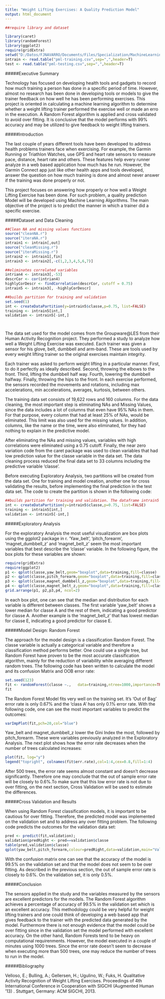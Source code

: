 ```yaml
---
title: "Weight Lifting Exercises: A Quality Prediction Model"
output: html_document
---
```


```r
##require library and dataset

library(caret)
library(randomForest)
library(ggplot2)
require(gridExtra)
setwd("D:/Datos/FJNAVARRO/Documents/Files/Specialization/MachineLearning/CourseProject")
intrain <- read.table("pml-training.csv",sep=",",header=T)
test <- read.table("pml-testing.csv",sep=",",header=T)

```




#####Executive Summary

Technology has focused on developing health tools and gadgets to record how much training a person has done in a specific period of time. However, almost no research has been done in developing tools or models to give the trainer feedback on how well he has been performing exercises. This project is oriented in calculating a machine learning algorithm to determine whether a weight lifting trainer performed the exercise well or made an erro in the execution. A Random Forest algorithm is applied and cross validated to avoid over fitting. It is conclusive that the model performs with 99% accuracy and may be utilized to give feedback to weight lifting trainers.  




#####Introduction 

The last couple of years different tools have been developed to address health problems trainers face when exercising. For example, the Garmin Running or Triathlon Watches, use GPS and heart rate sensors to measure pace, distance, heart rate and others. These features help every runner analyze in a web based application how much has he run. However, the Garmin Connect app just like other health apps and tools developed, answer the question on how much training is done and almost never answer if the training was done properly or not. 

This project focuses on answering how properly or how well a Weight Lifting Exercise has been done. For such problem, a quality prediction Model will be developed using Machine Learning Algorithms. The main objective of the project is to predict the manner in which a trainer did a specific exercise. 




#####Dataset and Data Cleaning 
```r
##Clean NA and missing values functions 
source("cleanNA.r")
source("iteraNA.r")
intrain1 <- intrain[,out]
source("cleanMissing.r")
source("iteraMissing.r")
intrain2 <- intrain1[,fin]
intrain3 <- intrain2[,-c(1,2,3,4,5,6,7)]

##eliminates correlated variables
intrian4 <- intrain3[,-53]
descrCor <- cor(intrian4)
highlyCorDescr <- findCorrelation(descrCor, cutoff = 0.75)
intrain5 <- intrain3[, -highlyCorDescr]

##builds partition for training and validation
set.seed(1)
int <- createDataPartition(y=intrain5$classe,p=0.75, list=FALSE)
training <- intrain5[int,]
validation <- intrain5[-int,]




```




The data set used for the model comes from the Groupware@LES from their Human Activity Recognition  project. They performed a study to analyze how well a Weight Lifting Exercise was executed. Each trainer was given a sensor for his glove, belt, dumbbell and arm-band. These are tools used by every weight lifting trainer so the original exercises maintain integrity. 

Each trainer was asked to perform weight lifting in a particular manner. First, to do it perfectly as ideally described. Second, throwing the elbows to the front. Third, lifting the dumbbell half way. Fourth, lowering the dumbbell halfway. Finally, throwing the hips to the front. In each exercise performed, the sensors recorded the movements and rotations, including max accelerations, min accelerations, averages, kurtosis, between others. 

The training data set consists of 19,622 rows and 160 columns. For the data cleaning, the most important step is eliminating NAs and Missing Values, since the data includes a lot of columns that even have 95% NAs in them. For that purpose, every column that had at least 25% of NAs, would be eliminated. This limit was also used for the missing values. In addition, columns, like the name or the time, were also eliminated, for they had nothing to explain in the predictive model. 

After eliminating the NAs and missing values, variables with high correlations were eliminated using a 0.75 cutoff. Finally, the near zero variation code from the caret package was used to clean variables that had low prediction value for the classe variable in the data set. The data cleaning process reduced the final data set to 33 columns including the predictive variable 'classe'.

Before executing Exploratory Analysis, two partitions will be created from the data set. One for training and model creation, another one for cross validating the results, before implementing the final prediction in the test data set. The code to create the partition is shown in the following code: 

```r
##builds partition for training and validation. The dataframe intrain5 contains the clean data
int <- createDataPartition(y=intrain5$classe,p=0.75, list=FALSE)
training <- intrain5[int,]
validation <- intrain5[-int,]

```






#####Exploratory Analysis

For the exploratory Analysis the most useful visualization are box plots using the ggplot2 package in r. 'Yaw_belt', 'pitch_forearm', 'magnet_dumbbell_z' and 'magnet_belt_z' seem the most important variables that best describe the 'classe' variable. In the following figure, the box plots for these variables are shown: 

```r
require(gridExtra)
require(ggplot2)
p1 <- qplot(classe,yaw_belt,geom="boxplot",data=training,fill=classe)
p2 <- qplot(classe,pitch_forearm,geom="boxplot",data=training,fill=classe)
p3 <- qplot(classe,magnet_dumbbell_z,geom="boxplot",data=training,fill=classe)
p4 <- qplot(classe,magnet_belt_z,geom="boxplot",data=training,fill=classe)
grid.arrange(p1, p2,p3,p4, ncol=2)

```

In each box plot, one can see that the median and distribution for each variable is different between classes. The first variable 'yaw_belt' shows a lower median  for classe A and the rest of them, indicating a good predictor for classe A. Another example is the 'magnet_bell_z' that has lowest median for classe E, indicating a good predictor for classe E. 




#####Model Design: Random Forest

The approach for the model design is a classification Random Forest. The classe variable is actually a categorical variable and therefore a classification method performs better. One could use a single tree, but Random Forest have proven to be the most accurate classification algorithm, mainly for the  reduction of variability while averaging different random trees. The following code has been written to calculate the model and its confusion Matrix and OOB error rate: 

```r
set.seed(123)
fit <- randomForest(classe ~.,   data=training,ntree=1000,importance=TRUE)
fit


```

The Random Forest Model fits very well on the training set. It's 'Out of Bag' error rate is only 0.67% and the 'class A' has only 0.1% error rate. With the following code, one can see the most important variables to predict the outcomes:  

``` r
varImpPlot(fit,pch=20,col="blue")

```

Yaw_belt and magnet_dumbbell_z lower the Gini Index the most, followed by pitch_forearm. These were variables previously analyzed in the Exploratory Analysis. The next plot shows how the error rate decreases when the number of trees calculated increases:

``` r
plot(fit, log="y")
legend("topright", colnames(fit$err.rate),col=1:4,cex=0.8,fill=1:4)

``` 

After 500 trees, the error rate seems almost constant and doesn't decrease significantly. Therefore one may conclude that the out of sample error rate will be closely to 0.6%.To make sure that this low error rate is not due to over fitting, on the next section, Cross Validation will be used to estimate the differences. 




#####Cross Validation and Results

When using Random Forest classification models, it is important to be cautious for over fitting. Therefore, the predicted model was implemented on the validation set and to address any over fitting problem. The following code predicts the outcomes for the validation data set: 

```r
pred <- predict(fit,validation);
validation$predRight <- pred==validation$classe
table(pred,validation$classe)
qplot(yaw_belt,pitch_forearm,colour=predRight,data=validation,main="Validation Set Predictions")


```

With the confusion matrix one can see that the accuracy of the model is 99.5% on the validation set and that the model does not seem to be over fitting. As described in the previous section, the out of sample error rate is closely to 0.6%. On the validation set, it is only 0.5%. 




#####Conclusion

The sensors applied in the study and the variables measured by the sensors are excellent predictors for the models. The Random Forest algorithm achieves a percentage of accuracy of 99.5% in the validation set which is an excellent accuracy. This methodology could be very helpful for weight lifting trainers and one could think of developing a web based app that gives feedback to the trainer with the predicted data generated by the model. Furthermore there is not enough evidence that the model could be over fitting since in the validation set the model performed with excellent accuracy. On the other hand, Random Forests tend to be heavy on computational requirenments. However, the model executed in a couple of minutes using 1000 trees. Since the error rate doesn't seem to decrease when executing more than 500 trees, one may reduce the number of trees to run in the model. 





#####Bibliography

Velloso, E.; Bulling, A.; Gellersen, H.; Ugulino, W.; Fuks, H. Qualitative Activity Recognition of Weight Lifting Exercises. Proceedings of 4th International Conference in Cooperation with SIGCHI (Augmented Human '13) . Stuttgart, Germany: ACM SIGCHI, 2013.






